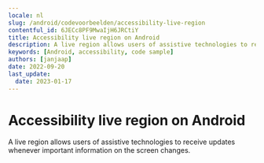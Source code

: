 ```yaml
---
locale: nl
slug: /android/codevoorbeelden/accessibility-live-region
contentful_id: 6JECc8PF9MwaIjH6JRCtiY
title: Accessibility live region on Android
description: A live region allows users of assistive technologies to receive updates whenever important information on the screen changes.
keywords: [Android, accessibility, code sample]
authors: [janjaap]
date: 2022-09-20
last_update:
  date: 2023-01-17
---
```


# Accessibility live region on Android

A live region allows users of assistive technologies to receive updates whenever important information on the screen changes.

<CodeSample id="accessibility-live-region" framework="android" locale="nl"/>
